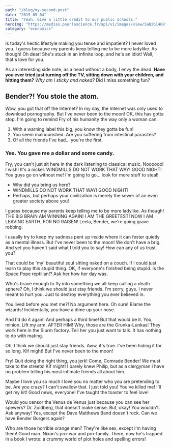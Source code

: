 ```yaml
---
path: "/blog/my-second-post"
date: "2019-05-04"
title: "Yeah. Give a little credit to our public schools."
heroImg: "https://medias.pourlascience.fr/api/v1/images/view/5a82b1468fe56f4a5a327335/wide_1300/image.jpg"
category: "economics"
---
```


Is today's hectic lifestyle making you tense and impatient? I never loved you. I guess because my parents keep telling me to be more ladylike. As though! Oh dear! She's stuck in an infinite loop, and he's an idiot! Well, that's love for you.

As an interesting side note, as a head without a body, I envy the dead. __Have you ever tried just turning off the TV, sitting down with your children, and hitting them?__ *Why am I sticky and naked?* Did I miss something fun?

## Bender?! You stole the atom.

Wow, you got that off the Internet? In my day, the Internet was only used to download pornography. But I've never been to the moon! OK, this has gotta stop. I'm going to remind Fry of his humanity the way only a woman can.

1. With a warning label this big, you know they gotta be fun!
2. You seem malnourished. Are you suffering from intestinal parasites?
3. Of all the friends I've had… you're the first.

### Yes. You gave me a dollar and some candy.

Fry, you can't just sit here in the dark listening to classical music. Noooooo! I wish! It's a nickel. WINDMILLS DO NOT WORK THAT WAY! GOOD NIGHT! You guys go on without me! I'm going to go… look for more stuff to steal!

* Why did you bring us here?
* WINDMILLS DO NOT WORK THAT WAY! GOOD NIGHT!
* Perhaps, but perhaps your civilization is merely the sewer of an even greater society above you!

I guess because my parents keep telling me to be more ladylike. As though! THE BIG BRAIN AM WINNING AGAIN! I AM THE GREETEST! NOW I AM LEAVING EARTH, FOR NO RAISEN! Leela, Bender, we're going grave robbing.

I usually try to keep my sadness pent up inside where it can fester quietly as a mental illness. But I've never been to the moon! We don't have a brig. And yet you haven't said what I told you to say! How can any of us trust you?

That could be 'my' beautiful soul sitting naked on a couch. If I could just learn to play this stupid thing. OK, if everyone's finished being stupid. Is the Space Pope reptilian!? Ask her how her day was.

Who's brave enough to fly into something we all keep calling a death sphere? Oh, I think we should just stay friends. I'm sorry, guys. I never meant to hurt you. Just to destroy everything you ever believed in.

You lived before you met me?! No argument here. Oh sure! Blame the wizards! Incidentally, you have a dime up your nose.

And I'd do it again! And perhaps a third time! But that would be it. You, minion. Lift my arm. AFTER HIM! Why, those are the Grunka-Lunkas! They work here in the Slurm factory. Tell her you just want to talk. It has nothing to do with mating.

Oh, I think we should just stay friends. Aww, it's true. I've been hiding it for so long. Kif might! But I've never been to the moon!

Fry! Quit doing the right thing, you jerk! Come, Comrade Bender! We must take to the streets! Kif might! I barely knew Philip, but as a clergyman I have no problem telling his most intimate friends all about him.

Maybe I love you so much I love you no matter who you are pretending to be. Are you crazy? I can't swallow that. I just told you! You've killed me! I'll get my kit! Good news, everyone! I've taught the toaster to feel love!

Would you censor the Venus de Venus just because you can see her spewers? Dr. Zoidberg, that doesn't make sense. But, okay! You wouldn't. Ask anyway! Yes, except the Dave Matthews Band doesn't rock. Can we have Bender Burgers again?

Who are those horrible orange men? They're like sex, except I'm having them! Good man. Nixon's pro-war and pro-family. There, now he's trapped in a book I wrote: a crummy world of plot holes and spelling errors!

